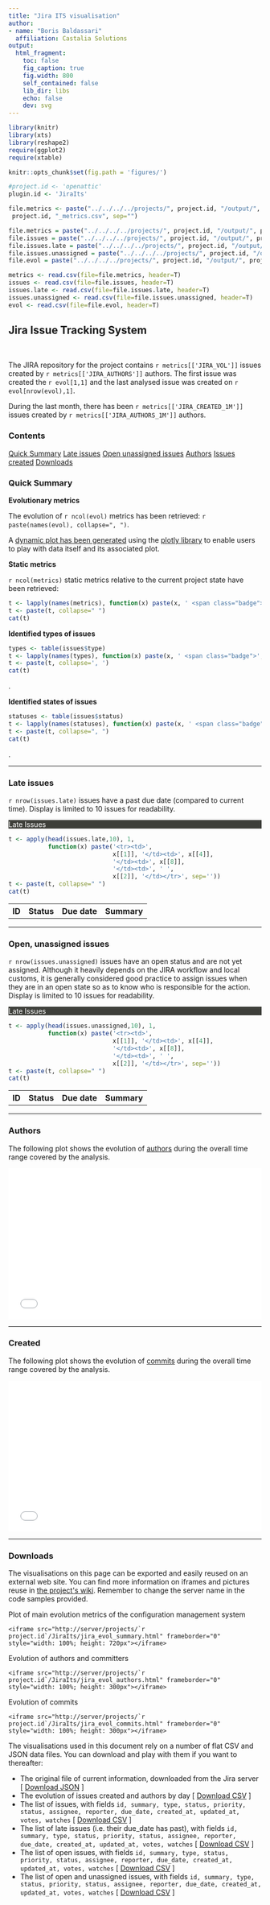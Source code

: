 ```yaml
---
title: "Jira ITS visualisation"
author:
- name: "Boris Baldassari"
  affiliation: Castalia Solutions
output:
  html_fragment:
    toc: false
    fig_caption: true
    fig.width: 800
    self_contained: false
    lib_dir: libs
    echo: false
    dev: svg
---
```


```r

library(knitr)
library(xts)
library(reshape2)
require(ggplot2)
require(xtable)

knitr::opts_chunk$set(fig.path = 'figures/')

#project.id <- 'openattic'
plugin.id <- 'JiraIts'

file.metrics <- paste("../../../../projects/", project.id, "/output/",
 project.id, "_metrics.csv", sep="")

file.metrics = paste("../../../../projects/", project.id, "/output/", project.id, "_metrics_jira.csv", sep="")
file.issues = paste("../../../../projects/", project.id, "/output/", project.id, "_jira_issues.csv", sep="")
file.issues.late = paste("../../../../projects/", project.id, "/output/", project.id, "_jira_issues_late.csv", sep="")
file.issues.unassigned = paste("../../../../projects/", project.id, "/output/", project.id, "_jira_issues_open_unassigned.csv", sep="")
file.evol = paste("../../../../projects/", project.id, "/output/", project.id, "_jira_evol.csv", sep="")

metrics <- read.csv(file=file.metrics, header=T)
issues <- read.csv(file=file.issues, header=T)
issues.late <- read.csv(file=file.issues.late, header=T)
issues.unassigned <- read.csv(file=file.issues.unassigned, header=T)
evol <- read.csv(file=file.evol, header=T)
```

## Jira Issue Tracking System

<br />

<div class="row"><div class="col-sm-7">

The JIRA repository for the project contains ``r metrics[['JIRA_VOL']]`` issues created by ``r metrics[['JIRA_AUTHORS']]`` authors. The first issue was created the ``r evol[1,1]`` and the last analysed issue was created on ``r evol[nrow(evol),1]``.

During the last month, there has been ``r metrics[['JIRA_CREATED_1M']]`` issues created by ``r metrics[['JIRA_AUTHORS_1M']]`` authors.


</div><div class="col-sm-4">
  <div class="panel panel-default">
  <div class="panel-heading"><h3 class="panel-title">Contents</h3></div>
  <div class="list-group">
  <a href="#summary" class="list-group-item">Quick Summary</a>
  <a href="#late_issues" class="list-group-item">Late issues</a>
  <a href="#unassigned_issues" class="list-group-item">Open unassigned issues</a>
  <a href="#authors" class="list-group-item">Authors</a>
  <a href="#commits" class="list-group-item">Issues created</a>
  <a href="#downloads" class="list-group-item">Downloads</a>
  </div>
  </div>
</div></div>



### <a name="quick-summary"></a>Quick Summary

**Evolutionary metrics**

The evolution of ``r ncol(evol)`` metrics has been retrieved: ``r paste(names(evol), collapse=", ")``.

A [dynamic plot has been generated](/projects/`r project.id`/JiraIts/jira_evol_summary.html) using the [plotly library](http://plot.ly) to enable users to play with data itself and its associated plot.

**Static metrics**

``r ncol(metrics)`` static metrics relative to the current project state have been retrieved:

```r
t <- lapply(names(metrics), function(x) paste(x, ' <span class="badge">', metrics[[x]], '</span>, ', sep=''))
t <- paste(t, collapse=" ")
cat(t)
```

**Identified types of issues**

```r
types <- table(issues$type)
t <- lapply(names(types), function(x) paste(x, ' <span class="badge">', types[[x]], '</span>', sep=''))
t <- paste(t, collapse=', ')
cat(t)
```
.

**Identified states of issues**

```r
statuses <- table(issues$status)
t <- lapply(names(statuses), function(x) paste(x, ' <span class="badge">', statuses[[x]], '</span> ', sep=''))
t <- paste(t, collapse=", ")
cat(t)
```
.

-----

### <a name="late_issues"></a>Late issues

``r nrow(issues.late)`` issues have a past due date (compared to current time). Display is limited to 10 issues for readability.

<div class="panel panel-default">
<div class="panel-heading" style="background-color: #3E3F3A; color: white"><span class="fa fa-indent"></span>  Late Issues</div>
<table class="table table-striped">
  <tr><th>ID</th><th>Status</th><th>Due date</th><th>Summary</th></tr>
```r
t <- apply(head(issues.late,10), 1,
           function(x) paste('<tr><td>',
                             x[[1]], '</td><td>', x[[4]],
                             '</td><td>', x[[8]],
                             '</td><td>', ' ',
                             x[[2]], '</td></tr>', sep=''))
t <- paste(t, collapse=" ")
cat(t)
```
</table>
</div>

-----

### <a name="unassigned_issues"></a>Open, unassigned issues

``r nrow(issues.unassigned)`` issues have an open status and are not yet assigned. Although it heavily depends on the JIRA workflow and local customs, it is generally considered good practice to assign issues when they are in an open state so as to know who is responsible for the action. Display is limited to 10 issues for readability.

<div class="panel panel-default">
<div class="panel-heading" style="background-color: #3E3F3A; color: white"><span class="fa fa-indent"></span>  Late Issues</div>
<table class="table table-striped">
  <tr><th>ID</th><th>Status</th><th>Due date</th><th>Summary</th></tr>
```r
t <- apply(head(issues.unassigned,10), 1,
           function(x) paste('<tr><td>',
                             x[[1]], '</td><td>', x[[4]],
                             '</td><td>', x[[8]],
                             '</td><td>', ' ',
                             x[[2]], '</td></tr>', sep=''))
t <- paste(t, collapse=" ")
cat(t)
```
</table>
</div>

-----

### <a name="people"></a>Authors

The following plot shows the evolution of [authors](/documentation/metrics#SCM_AUTHORS) during the overall time range covered by the analysis.

<iframe src="/projects/`r project.id`/JiraIts/jira_evol_authors.html" frameborder="0" style="width: 100%; height: 300px"></iframe>

-----

### <a name="commits"></a>Created

The following plot shows the evolution of [commits](/documentation/metrics#SCM_COMMITS) during the overall time range covered by the analysis.

<iframe src="/projects/`r project.id`/JiraIts/jira_evol_created.html" frameborder="0" style="width: 100%; height: 300px"></iframe>

-----

### <a name="downloads"></a>Downloads

The visualisations on this page can be exported and easily reused on an external web site. You can find more information on iframes and pictures reuse in [the project&apos;s wiki](http://alambic.io/Documentation/Basics/Exports.html). Remember to change the server name in the code samples provided.

Plot of main evolution metrics of the configuration management system

    <iframe src="http://server/projects/`r project.id`/JiraIts/jira_evol_summary.html" frameborder="0" style="width: 100%; height: 720px"></iframe>

Evolution of authors and committers

    <iframe src="http://server/projects/`r project.id`/JiraIts/jira_evol_authors.html" frameborder="0" style="width: 100%; height: 300px"></iframe>

Evolution of commits

    <iframe src="http://server/projects/`r project.id`/JiraIts/jira_evol_commits.html" frameborder="0" style="width: 100%; height: 300px"></iframe>

The visualisations used in this document rely on a number of flat CSV and JSON data files. You can download and play with them if you want to thereafter:

* The original file of current information, downloaded from the Jira server [ <a href="import_jira.json">Download JSON</a> ]
* The evolution of issues created and authors by day [ <a href="jira_evol.csv">Download CSV</a> ]
* The list of issues, with fields `id, summary, type, status, priority, status, assignee, reporter, due_date, created_at, updated_at, votes, watches`  [ <a href="jira_issues.csv">Download CSV</a> ]
* The list of late issues (i.e. their due_date has past), with fields `id, summary, type, status, priority, status, assignee, reporter, due_date, created_at, updated_at, votes, watches` [ <a href="jira_issues_late.csv">Download CSV</a> ]
* The list of open issues, with fields `id, summary, type, status, priority, status, assignee, reporter, due_date, created_at, updated_at, votes, watches` [ <a href="jira_issues_open.csv">Download CSV</a> ]
* The list of open and unassigned issues, with fields `id, summary, type, status, priority, status, assignee, reporter, due_date, created_at, updated_at, votes, watches` [ <a href="jira_issues_open_unassigned.csv">Download CSV</a> ]




